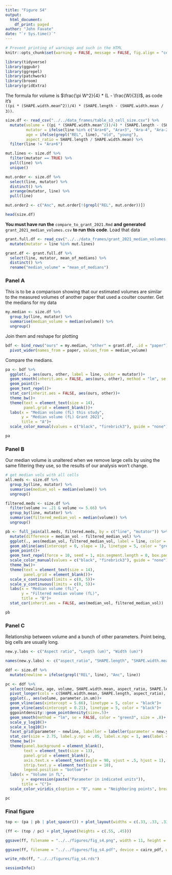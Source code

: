```yaml
---
title: "Figure S4"
output: 
  html_document:
    df_print: paged
author: "John Favate"
date: "`r Sys.time()`"
---
```


<style type="text/css">
.main-container {
  max-width: 1500px;
  margin-left: auto;
  margin-right: auto;
}
</style>

```r
# Prevent printing of warnings and such in the HTML
knitr::opts_chunk$set(warning = FALSE, message = FALSE, fig.align = "center")
```

```r
library(tidyverse)
library(ggpubr)
library(ggrepel)
library(patchwork)
library(broom)
library(gridExtra)
```

The formula for volume is $\frac{\pi W^2}{4} * (L - \frac{W}{3})$, as code it's  
`((pi * (SHAPE.width.mean^2))/4) * (SHAPE.length - (SHAPE.width.mean / 3))`.
```r
size.df <- read_csv("../../data_frames/table_s3_cell_size.csv") %>% 
  mutate(volume = ((pi * (SHAPE.width.mean^2))/4) * (SHAPE.length - (SHAPE.width.mean / 3)),
         mutator = ifelse(line %in% c("Ara+6", "Ara+3", "Ara-4", "Ara-2", "Ara-1", "Ara-3"), TRUE, FALSE),
         age = ifelse(grepl("REL", line), "old", "young"),
         aspect_ratio = SHAPE.length / SHAPE.width.mean) %>% 
  filter(line != "Ara+6")

mut.lines <- size.df %>% 
  filter(mutator == TRUE) %>% 
  pull(line) %>% 
  unique()

mut.order <- size.df %>% 
  select(line, mutator) %>% 
  distinct() %>% 
  arrange(mutator, line) %>% 
  pull(line)

mut.order2 <- c("Anc", mut.order[!(grepl("REL", mut.order))])

head(size.df)
```

**You must have run the** `compare_to_grant_2021.Rmd` **and generated** `grant_2021_median_volumes.csv` **to run this code**. Load that data
```r
grant.full.df <- read_csv("../../data_frames/grant_2021_median_volumes.csv") %>% 
  mutate(mutator = line %in% mut.lines)

grant.df <- grant.full.df %>% 
  select(line, mutator, mean_of_medians) %>% 
  distinct() %>% 
  rename("median_volume" = "mean_of_medians")
```

### Panel A

This is to be a comparison showing that our estimated volumes are similar to the measured volumes of another paper that used a coulter counter. Get the medians for my data 
```r
my.median <- size.df %>% 
  group_by(line, mutator) %>% 
  summarise(median_volume = median(volume)) %>% 
  ungroup()
```

Join them and reshape for plotting
```r
bdf <- bind_rows("ours" = my.median, "other" = grant.df, .id = "paper") %>% 
  pivot_wider(names_from = paper, values_from = median_volume)
```

Compare the medians.
```r
pa <- bdf %>% 
  ggplot(., aes(ours, other, label = line, color = mutator))+
  geom_smooth(inherit.aes = FALSE, aes(ours, other), method = "lm", se = FALSE)+
  geom_point()+
  geom_text_repel()+
  stat_cor(inherit.aes = FALSE, aes(ours, other))+
  theme_bw()+
  theme(text = element_text(size = 14),
        panel.grid = element_blank())+
  labs(x = "Median volume (fL) this study",
       y = "Median volume (fL) Grant 2021",
       title = "A")+
  scale_color_manual(values = c("black", "firebrick3"), guide = "none")

pa
```

### Panel B

Our median volume is unaltered when we remove large cells by using the same filtering they use, so the results of our analysis won't change. 
```r
# get median vols with all cells
all.meds <- size.df %>% 
  group_by(line, mutator) %>% 
  summarise(median_vol = median(volume)) %>% 
  ungroup()

filtered.meds <- size.df %>% 
  filter(volume >= .21 & volume <= 5.66) %>% 
  group_by(line, mutator) %>% 
  summarise(filtered_median_vol = median(volume)) %>% 
  ungroup()

pb <- full_join(all.meds, filtered.meds, by = c("line", "mutator")) %>% 
  mutate(difference = median_vol - filtered_median_vol) %>% 
  ggplot(., aes(median_vol, filtered_median_vol, label = line, color = mutator))+
  geom_abline(aes(intercept = 0, slope = 1), linetype = 5, color = "grey50")+
  geom_point()+
  geom_text_repel(force = 10, seed = 1, min.segment.length = 0, box.padding = .4)+
  scale_color_manual(values = c("black", "firebrick3"), guide = "none")+
  theme_bw()+
  theme(text = element_text(size = 14),
        panel.grid = element_blank())+
  scale_x_continuous(limits = c(0, 5))+
  scale_y_continuous(limits = c(0, 5))+
  labs(x = "Median volume (fL)",
       y = "Filtered median volume (fL)",
       title = "B")+
  stat_cor(inherit.aes = FALSE, aes(median_vol, filtered_median_vol))

pb
```

### Panel C

Relationship between volume and a bunch of other parameters. Point being, big cells are usually long.
```r
new.y.labs <- c("Aspect ratio", "Length (um)", "Width (um)")

names(new.y.labs) <- c("aspect_ratio", "SHAPE.length", "SHAPE.width.mean")

ddf <- size.df %>%
  mutate(newline = ifelse(grepl("REL", line), "Anc", line))

pc <- ddf %>%
  select(newline, age, volume, SHAPE.width.mean, aspect_ratio, SHAPE.length) %>%
  pivot_longer(cols = c(SHAPE.width.mean, SHAPE.length, aspect_ratio), names_to = "parameter", values_to = "parameter.in.um") %>%
  ggplot(., aes(volume, parameter.in.um))+
  geom_vline(aes(xintercept = 5.66), linetype = 5, color = "black")+
  geom_vline(aes(xintercept = 0.21), linetype = 5, color = "black")+
  ggpointdensity::geom_pointdensity(size=.5)+
  geom_smooth(method = "lm", se = FALSE, color = "green3", size = .8)+
  scale_y_log10()+
  scale_x_log10()+
  facet_grid(parameter ~ newline, labeller = labeller(parameter = new.y.labs), scales = "free_y")+
  stat_cor(size = 2.75, label.y.npc = .05, label.x.npc = 1, aes(label = ..r.label..), hjust = "right")+
  theme_bw()+
  theme(panel.background = element_blank(),
        text = element_text(size = 13),
        panel.grid = element_blank(),
        axis.text.x = element_text(angle = 90, vjust = .5, hjust = 1),
        strip.text.y = element_text(size = 10),
        legend.position = "bottom")+
  labs(x = "Volume in fL",
       y = expression(paste("Parameter in indicated units")),
       title = "C")+
  scale_color_viridis_c(option = "B", name = "Neighboring points", breaks = c(1, 700, 1400))

pc
```

### Final figure

```r
top <- (pa | pb | plot_spacer()) + plot_layout(widths = c(.33, .33, .33))

(ff <- (top / pc) + plot_layout(heights = c(.55, .45)))
``` 

```r
ggsave(ff, filename = "../../figures/fig_s4.png", width = 11, height = 8)

ggsave(ff, filename = "../../figures/fig_s4.pdf", device = cairo_pdf, width = 11, height = 8)

write_rds(ff, "../../figures/fig_s4.rds")
```

```r
sessionInfo()
```